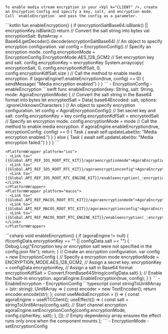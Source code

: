     To enable media stream encryption in your <Vpl k="CLIENT" />, create an Encryption Config and specify a key, salt, and encryption mode. Call `enableEncryption` and pass the config as a parameter.

<PlatformWrapper platform="android">
    ```kotlin
    fun enableEncryption() {
        if (encryptionSaltBase64.isBlank() || encryptionKey.isBlank()) return
        // Convert the salt string into bytes
        val encryptionSalt: ByteArray = Base64.getDecoder().decode(encryptionSaltBase64)
        // An object to specify encryption configuration.
        val config = EncryptionConfig()
        // Specify an encryption mode.
        config.encryptionMode = EncryptionConfig.EncryptionMode.AES_128_GCM2
        // Set encryption key and salt.
        config.encryptionKey = encryptionKey
        System.arraycopy(
            encryptionSalt,
            0,
            config.encryptionKdfSalt,
            0,
            config.encryptionKdfSalt.size
        )
        // Call the method to enable media encryption.
        if (agoraEngine!!.enableEncryption(true, config) == 0) {
            sendMessage( "Media encryption enabled")
        }
    }
    ```
    - <Link target="_blank" to="{{global.API_REF_UNITY_ROOT}}/class_encryptionconfig.html">EncryptionConfig</Link>
    - <Link target="_blank" to="{{global.API_REF_UNITY_ROOT}}/class_irtcengine.html#api_irtcengine_enableencryption">enableEncryption</Link>
</PlatformWrapper>
<PlatformWrapper platform={["ios","macos"]}>
    ```swift
    func enableEncryption(key: String, salt: String, mode: AgoraEncryptionMode) {
        // Convert the salt string in the Base64 format into bytes
        let encryptedSalt = Data(
            base64Encoded: salt, options: .ignoreUnknownCharacters
        )
        // An object to specify encryption configuration.
        let config = AgoraEncryptionConfig()
        // Set secret key and salt.
        config.encryptionKey = key
        config.encryptionKdfSalt = encryptedSalt
        // Specify an encryption mode.
        config.encryptionMode = mode
        // Call the method to enable media encryption.
        if agoraEngine.enableEncryption(true, encryptionConfig: config) == 0 {
            Task { await self.updateLabel(to: "Media encryption enabled.") }
        } else {
            Task { await self.updateLabel(to: "Media encryption failed.") }
        }
    }
    ```

    <PlatformWrapper platform="ios">
    - <Link to="{{Global.API_REF_IOS_ROOT_RTC_KIT}}/agoraencryptionmode">AgoraEncryptionMode</Link>
    - <Link to="{{Global.API_REF_IOS_ROOT_RTC_KIT}}/agoraencryptionconfig">AgoraEncryptionConfig</Link>
    - <Link to="{{Global.API_REF_IOS_ROOT_RTC_ENGINE_KIT}}/enableencryption(_:encryptionconfig:)">enableEncryption(_:encryptionConfig:)</Link>
    </PlatformWrapper>
    <PlatformWrapper platform="macos">
    - <Link to="{{Global.API_REF_MACOS_ROOT_RTC_KIT}}/agoraencryptionmode">AgoraEncryptionMode</Link>
    - <Link to="{{Global.API_REF_MACOS_ROOT_RTC_KIT}}/agoraencryptionconfig">AgoraEncryptionConfig</Link>
    - <Link to="{{Global.API_REF_MACOS_ROOT_RTC_ENGINE_KIT}}/enableencryption(_:encryptionconfig:)">enableEncryption(_:encryptionConfig:)</Link>
    </PlatformWrapper>
</PlatformWrapper>
<PlatformWrapper platform="unity">
    ```csharp
    void enableEncryption()
    {
        if (agoraEngine != null)
        {
            if(configData.encryptionKey == "" || configData.salt == "")
            {
                Debug.Log("Encryption key or encryption salt were not specified in the config.json file");
                return;
            }
            // Create an encryption configuration.
            var config = new EncryptionConfig
            {
                // Specify a encryption mode
                encryptionMode = ENCRYPTION_MODE.AES_128_GCM2,
                // Assign a secret key.
                encryptionKey = configData.encryptionKey,
                // Assign a salt in Base64 format
                encryptionKdfSalt = Convert.FromBase64String(configData.salt)
            };
            // Enable the built-in encryption.
            agoraEngine.EnableEncryption(true, config);
        }
    }
    ```
    -    <Link target="_blank" to="{{global.API_REF_UNITY_ROOT}}/class_irtcengine.html#api_irtcengine_enableencryption">EnableEncryption</Link>
    -    <Link target="_blank" to="{{global.API_REF_UNITY_ROOT}}/class_encryptionconfig.html">EncryptionConfig</Link>
    
</PlatformWrapper>
<PlatformWrapper platform="react-js">
    ```typescript
    const stringToUint8Array = (str: string): Uint8Array => {
        const encoder = new TextEncoder();
        return encoder.encode(str);
    };
    const useMediaEncryption = () => {
        const agoraEngine = useRTCClient();
        useEffect(() => 
        {
            const salt = stringToUint8Array(config.salt);
            // Start channel encryption
            agoraEngine.setEncryptionConfig(config.encryptionMode, config.cipherKey, salt);
        }, []); // Empty dependency array ensures the effect runs only once when the component mounts
    };
    ```
    -    <Link target="_blank" to="{{global.API_REF_WEB_ROOT}}/globals.html#encryptionmode">EncryptionMode</Link>
    -    <Link target="_blank" to="{{global.API_REF_WEB_ROOT}}/interfaces/iagorartcclient.html#setencryptionconfig">setEncryptionConfig</Link>
</PlatformWrapper>
